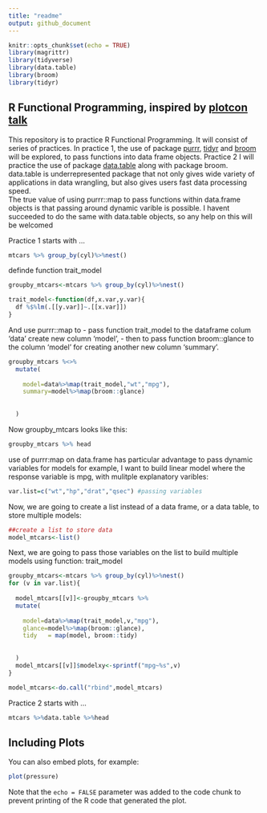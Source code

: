 ```yaml
---
title: "readme"
output: github_document
---
```


```r
knitr::opts_chunk$set(echo = TRUE)
library(magrittr)
library(tidyverse)
library(data.table)
library(broom)
library(tidyr)
```

## R Functional Programming, inspired by [plotcon talk](https://rstudio-pubs-static.s3.amazonaws.com/237010_6d37553296a34a6c899f2660911f1b17.html) 
This repository is to practice R Functional Programming. It will consist of series of practices. In practice 1, the use of package [purrr](https://github.com/tidyverse/purrr), [tidyr](http://tidyr.tidyverse.org/) and [broom](https://cran.r-project.org/web/packages/broom/vignettes/broom.html) will be explored, to pass functions into data frame objects. Practice 2 I will practice the use of package [data.table](https://cran.r-project.org/web/packages/data.table/vignettes/datatable-intro.html) along with package broom. data.table is underrepresented package that not only gives wide variety of applications in data wrangling, but also gives users fast data processing speed.  
The true value of using purrr::map to pass functions within data.frame objects is that passing around dynamic varible is possible. I havent succeeded to do the same with data.table objects, so any help on this will be welcomed

Practice 1 starts with ...
```r
mtcars %>% group_by(cyl)%>%nest()
```

definde function trait_model

```r
groupby_mtcars<-mtcars %>% group_by(cyl)%>%nest()

trait_model<-function(df,x.var,y.var){
  df %$%lm(.[[y.var]]~.[[x.var]])  
}

```


And use purrr::map to 
- pass function trait_model to the dataframe colum 'data' create new column 'model', 
- then to pass function broom::glance to the column 'model' for creating another new column 'summary'.
```r
groupby_mtcars %<>% 
  mutate(
    
    model=data%>%map(trait_model,"wt","mpg"),
    summary=model%>%map(broom::glance)
    
    
  )

```
Now groupby_mtcars looks like this:
```r
groupby_mtcars %>% head

```

use of purrr:map on data.frame has particular advantage to pass dynamic variables for models 
for example, I want to build linear model where the response variable is mpg, with mulitple explanatory varibles: 
```r

var.list=c("wt","hp","drat","qsec") #passing variables 


```

Now, we are going to create a list instead of a data frame, or a data table, to store multiple models:
```r
##create a list to store data
model_mtcars<-list()
```


Next, we are going to pass those variables on the list to build multiple models using function: trait_model
```r
groupby_mtcars<-mtcars %>% group_by(cyl)%>%nest()
for (v in var.list){
  
  model_mtcars[[v]]<-groupby_mtcars %>% 
  mutate(
    
    model=data%>%map(trait_model,v,"mpg"),
    glance=model%>%map(broom::glance),
    tidy   = map(model, broom::tidy)
    
    
  )
  model_mtcars[[v]]$modelxy<-sprintf("mpg~%s",v)
}

model_mtcars<-do.call("rbind",model_mtcars)
``` 


Practice 2 starts with ...
```r
mtcars %>%data.table %>%head
```

## Including Plots

You can also embed plots, for example:

```r
plot(pressure)
```

Note that the `echo = FALSE` parameter was added to the code chunk to prevent printing of the R code that generated the plot.
